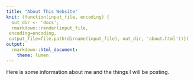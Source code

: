 ```yaml
---
title: "About This Website"
knit: (function(input_file, encoding) {
  out_dir <- 'docs';
  rmarkdown::render(input_file,
 encoding=encoding,
 output_file=file.path(dirname(input_file), out_dir, 'about.html'))})
output:  
  rmarkdown::html_document:
    theme: lumen
---
```


Here is some information about me and the things I will be posting.

